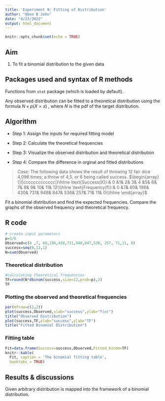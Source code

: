 ```yaml
---
title: 'Experiment 9: Fitting of Distribution'
author: "Aben B John"
date: "4/23/2022"
output: html_document
---
```


```r
knitr::opts_chunk$set(echo = TRUE)
```

## Aim

1. To fit a binomial distribution to the given data

## Packages used and syntax of R methods

Functions from `stat` package (which is loaded by default). 

Any observed distribution can be fitted to a theoretical distribution using the formula $N\times p(X=x)$  , where $N$ is the pdf of the target distribution.

## Algorithm

* Step 1: Assign the inputs for required fitting model

* Step 2: Calculate the theoretical frequencies

* Step 3: Visualize the observed distribution and theoretical distribution

* Step 4: Compare the difference in orginal and fitted distributions


>*Case:* The following data shows the result of throwing 12 fair dice 4,096 times; a throw of 4,5, or 6 being called success.
$\begin{array}{|l|ccccccccccccc|}\hline \text{Success(X)}:& 0 &1& 2& 3& 4 &5& 6& 7& 8& 9& 10& 11& 12\\\hline \text{Frequency(f)}:& 0 &7& 60& 198& 430& 731& 948& 847& 536& 257& 71& 11& 0\\\hline \end{array}$

Fit a binomial distribution and find the expected frequencies. Compare the graphs of the observed frequency and theoretical frequency.


## R code

```r
# create input parameters
p=3/6
Observed=c(0 ,7, 60,198,430,731,948,847,536, 257, 71,11, 0)
success=seq(0,12,1)
N=sum(Observed)
```
### Theoretical distribution

```r
#calculating theoretical frequencies
TF=round(N*dbinom(success,size=12,prob=p),2)
TF
```
### Plotting the observed and theoretical frequencies
```r
par(mfrow=c(1,2))
plot(success,Observed,xlab="success",ylab="f(x)")
title("Observed Distribution")
plot(success,TF,xlab="success",ylab="TF")
title("Fitted Binomial Distribution")
```

### Fitting table

```r
Fit=data.frame(Success=success,Observed,Fitted_binom=TF)
knitr::kable(
  Fit, caption = 'The binomial fitting table',
  booktabs = TRUE)
```


## Results & discussions

Given arbitrary distribution is mapped into the framework of a binomial distribution. 
